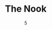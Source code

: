 ---
date: '5'
color: '#EDE1E1'
title: 'The Nook'
descr: 'A tribute wiki website to the Animal Crossing game series using REST API calls.'
image: '/projects/TheNook/Nook_Mockup.png'
github: 'https://github.com/arianadaris/the-nook'
external: 'https://thenook.arianadaris.dev/'
tags:
    - ReactJS
    - HTML/CSS
    - Web API
    - Figma
---